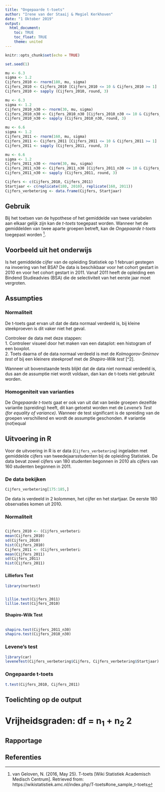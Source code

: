 ```yaml
---
title: "Ongepaarde t-toets"
author: "Irene van der Staaij & Megiel Kerkhoven"
date: "1 Oktober 2019"
output: 
  html_document:
    toc: TRUE
    toc_float: TRUE
    theme: united
---
```

<style>
  .col2 {
    columns: 2 200px;         /* number of columns and width in pixels*/
    -webkit-columns: 2 200px; /* chrome, safari */
    -moz-columns: 2 200px;    /* firefox */
  }
</style>

```r
knitr::opts_chunk$set(echo = TRUE)
```

```r
set.seed(1)

mu <- 6.3
sigma <- 1.2
Cijfers_2010 <- rnorm(180, mu, sigma)
Cijfers_2010 <- Cijfers_2010 [Cijfers_2010 <= 10 & Cijfers_2010 >= 1]
Cijfers_2010 <- sapply (Cijfers_2010, round, 3)

mu <- 6.3
sigma <- 1.2
Cijfers_2010_n30 <- rnorm(30, mu, sigma)
Cijfers_2010_n30 <- Cijfers_2010_n30 [Cijfers_2010_n30 <= 10 & Cijfers_2010_n30 >= 1]
Cijfers_2010_n30 <- sapply (Cijfers_2010_n30, round, 3)

mu <- 6.6
sigma <- 1.2
Cijfers_2011 <- rnorm(160, mu, sigma)
Cijfers_2011 <- Cijfers_2011 [Cijfers_2011 <= 10 & Cijfers_2011 >= 1]
Cijfers_2011 <- sapply (Cijfers_2011, round, 3)

mu <- 6.6
sigma <- 1.2
Cijfers_2011_n30 <- rnorm(30, mu, sigma)
Cijfers_2011_n30 <- Cijfers_2011_n30 [Cijfers_2011_n30 <= 10 & Cijfers_2011_n30 >= 1]
Cijfers_2011_n30 <- sapply (Cijfers_2011, round, 3)

Cijfers <- c(Cijfers_2010, Cijfers_2011)
Startjaar <- c(replicate(180, 2010), replicate(160, 2011))
Cijfers_verbetering <- data.frame(Cijfers, Startjaar)


```

## Gebruik
Bij het toetsen van de hypothese of het gemiddelde van twee variabelen aan elkaar gelijk zijn kan de *t-toets* toegepast worden. Wanneer het de gemiddelden van twee aparte groepen betreft, kan de *Ongepaarde t-toets* toegepast worden [^1].

## Voorbeeld uit het onderwijs
Is het gemiddelde cijfer van de opleiding Statistiek op 1 februari gestegen na invoering van het BSA? De data is beschikbaar voor het cohort gestart in 2010 en voor het cohort gestart in 2011. Vanaf 2011 heeft de opleiding een Bindend Studieadvies (BSA) die de selectiviteit van het eerste jaar moet vergroten.

## Assumpties
### Normaliteit
De t-toets gaat ervan uit dat de data normaal verdeeld is, bij kleine steekproeven is dit vaker niet het geval. 

Controleer de data met deze stappen:  
1. Controleer visueel door het maken van een dataplot: een histogram of een boxplot.  
2. Toets daarna of de data normaal verdeeld is met de *Kolmogorov-Smirnov test* of bij een kleinere steekproef met de *Shapiro-Wilk test* [^2]. 

Wanneer uit bovenstaande tests blijkt dat de data niet normaal verdeeld is, dus aan de assumptie niet wordt voldaan, dan kan de t-toets niet gebruikt worden.

### Homogeniteit van varianties 
De *Ongepaarde t-toets* gaat er ook van uit dat van beide groepen dezelfde variantie (spreiding) heeft, dit kan getoetst worden met de *Levene's Test (for equality of variance)*. Wanneer de test significant is de spreiding van de groepen verschillend en wordt de assumptie geschonden. 
# variantie (not)equal

## Uitvoering in R
Voor de uitvoering in R is er data (`Cijfers_verbetering`) ingeladen met gemiddelde cijfers van tweedejaarsstudenten bij de opleiding Statistiek. De data bevat zowel cijfers van 180 studenten begonnen in 2010 als cijfers van 160 studenten begonnen in 2011.

### De data bekijken
```r
Cijfers_verbetering[175:185,]
```
De data is verdeeld in 2 kolommen, het cijfer en het startjaar. De eerste 180 observaties komen uit 2010.

### Normaliteit
<div class="col2">
```r
Cijfers_2010 <- (Cijfers_verbetering[1:180, 1])
mean(Cijfers_2010)
sd(Cijfers_2010)
hist(Cijfers_2010)
Cijfers_2011 <- (Cijfers_verbetering[181:340, 1])
mean(Cijfers_2011)
sd(Cijfers_2011)
hist(Cijfers_2011)

```
</div>

### {.tabset .tabset-fade .tabset.pills}
#### Lilliefors Test

```r
library(nortest)
```
<div class="col2">
``` r
lillie.test(Cijfers_2011)
lillie.test(Cijfers_2010)
```
</div>

#### Shapiro-Wilk Test
<div class="col2">
``` r
shapiro.test(Cijfers_2011_n30)
shapiro.test(Cijfers_2010_n30)
```
</div>
### Levene's test
```r
library(car)
leveneTest(Cijfers_verbetering$Cijfers, Cijfers_verbetering$Startjaar)
```
### Ongepaarde t-toets
```r
t.test(Cijfers_2010, Cijfers_2011)
```

## Toelichting op de output

# Vrijheidsgraden: df = n~1~ + n~2~ 2

## Rapportage

## Referenties
[^1]: van Geloven, N. (2016, May 25). T-toets [Wiki Statistiek Academisch Medisch Centrum]. Retrieved from: https://wikistatistiek.amc.nl/index.php/T-toets#one_sample_t-toets  
